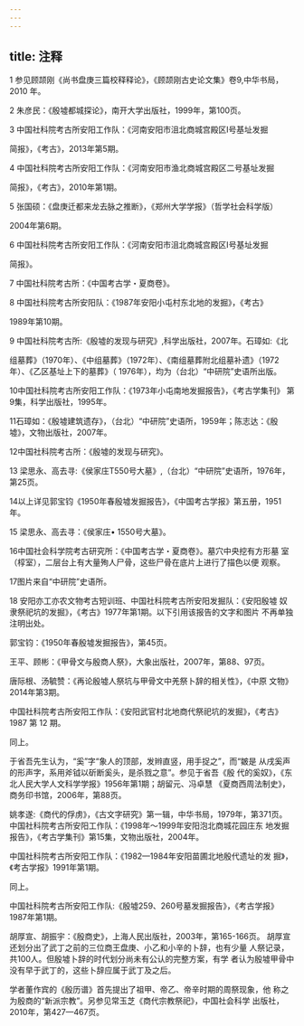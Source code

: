 ```yaml
---
---
---
```

title: 注释
---





1 参见顾颉刚《尚书盘庚三篇校释释论》，《顾颉刚古史论文集》卷9,中华书局， 2010 年。



2 朱彦民：《殷墟都城探论》，南开大学出版社，1999年，第100页。



3 中国社科院考古所安阳工作队：《河南安阳市沮北商城宫殿区I号基址发掘





简报》，《考古》，2013年第5期。



4 中国社科院考古所安阳工作队：《河南安阳市渔北商城宫殿区二号基址发掘





简报》，《考古》，2010年第1期。



5 张国硕：《盘庚迁都来龙去脉之推断》，《郑州大学学报》（哲学社会科学版）





2004年第6期。



6 中国社科院考古所安阳工作队：《河南安阳市沮北商城宫殿区I号基址发掘





简报》。



7 中国社科院考古所：《中国考古学・夏商卷》。



8 中国社科院考古所安阳队：《1987年安阳小屯村东北地的发掘》，《考古》





1989年第10期。



9 中国社科院考古所:《殷墟的发现与研究》,科学出版社，2007年。石璋如:《北





组墓葬》（1970年）、《中组墓葬》（1972年）、《南组墓葬附北组墓补遗》（1972 年）、《乙区基址上下的墓葬》（ 1976年），均为（台北）“中研院”史语所出版。

10中国社科院考古所安阳工作队：《1973年小屯南地发掘报告》，《考古学集刊》 第9集，科学出版社，1995年。

11石璋如：《殷墟建筑遗存》，（台北）“中研院”史语所，1959年；陈志达：《殷 墟》，文物出版社，2007年。

12中国社科院考古所：《殷墟的发现与研究》。

13 梁思永、高去寻:《侯家庄T550号大墓》,（台北）“中研院”史语所，1976年， 第25页。

14以上详见郭宝钧《1950年春殷墟发掘报告》，《中国考古学报》第五册，1951年。

15 梁思永、高去寻：《侯家庄• 1550号大墓》。

16中国社会科学院考古研究所：《中国考古学・夏商卷》。墓穴中央挖有方形墓 室（椁室），二层台上有大量殉人尸骨，这些尸骨在底片上进行了描色以便 观察。

17图片来自“中研院”史语所。

18 安阳亦工亦农文物考古短训班、中国社科院考古所安阳发掘队：《安阳殷墟 奴隶祭祀坑的发掘》，《考古》1977年第1期。以下引用该报告的文字和图片 不再单独注明出处。

郭宝钧：《1950年春殷墟发掘报告》，第45页。

王平、顾彬：《甲骨文与殷商人祭》，大象出版社，2007年，第88、97页。

唐际根、汤毓赞：《再论殷墟人祭坑与甲骨文中羌祭卜辞的相关性》，《中原 文物》2014年第3期。

中国社科院考古所安阳工作队：《安阳武官村北地商代祭祀坑的发掘》，《考古》 1987 第 12 期。

同上。

于省吾先生认为，“奚”字“象人的顶部，发辫直竖，用手捉之”，而“皴是 从戌奚声的形声字，系用斧钺以斫断奚头，是杀戮之意”。参见于省吾《殷 代的奚奴》，《东北人民大学人文科学学报》1956年第1期；胡留元、冯卓慧 《夏商西周法制史》，商务印书馆，2006年，第88页。

姚孝遂:《商代的俘虏》，《古文字研究》第一辑，中华书局，1979年，第371页。 中国社科院考古所安阳工作队：《1998年〜1999年安阳泡北商城花园庄东 地发掘报告》，《考古学集刊》第15集，文物出版社，2004年。

中国社科院考古所安阳工作队：《1982—1984年安阳苗圃北地殷代遗址的发 掘》，《考古学报》1991年第1期。

同上。

中国社科院考古所安阳工作队:《殷墟259、260号墓发掘报告》，《考古学报》 1987年第1期。

胡厚宣、胡振宇：《殷商史》，上海人民出版社，2003年，第165-166页。 胡厚宣还划分出了武丁之前的三位商王盘庚、小乙和小辛的卜辞，也有少量 人祭记录，共100人。但殷墟卜辞的时代划分尚未有公认的完整方案，有学 者认为殷墟甲骨中没有早于武丁的，这些卜辞应属于武丁及之后。

学者董作宾的《殷历谱》首先提出了祖甲、帝乙、帝辛时期的周祭现象，他 称之为殷商的“新派宗教”。另参见常玉芝《商代宗教祭祀》，中国社会科学 出版社，2010年，第427—467页。